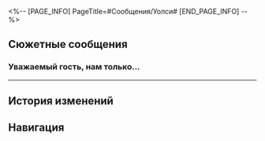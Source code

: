 <%-- [PAGE_INFO]
PageTitle=#Сообщения/Уолси#
[END_PAGE_INFO] --%>
{{Сообщение Инфобокс
|id          = 118
|Изображение = НИП Уолси Иконка.png
|Тип         = НИП
|Отправитель = Уолси
|ПодписьСоо  = 
|Фракция     = Другие
}}

==Сюжетные сообщения==
===Уважаемый гость, нам только...===
{{Сообщения
|условие_получения = 
|текст =
:'''Уолси:''' Уважаемый гость, нам только что стало известно, что на вас обнаружен опасный источник загрязнения.
:'''Уолси:''' Не подбирали ли вы плёнок? Пожалуйста, поспешите в вестибюль отеля Мира грёз и найдите меня.
:{Выбор} Это обман какой-то?
::'''(Первопроходец):''' Что-то мошенники совсем обленились...
::'''Уолси:''' ...
::'''Уолси:''' Нет! Это не обман! Я глава охраны клана Гончих!
:{Выбор} А тебе откуда известно?
::'''(Первопроходец):''' Даже я не в курсе, что на мне источник загрязнения. А тебе откуда известно?
::'''Уолси:''' Мы, клан Гончих, отвечаем за безопасность Пенаконии. У нас свои методы наблюдения.
:'''Уолси:''' Я знаю, у вас много вопросов. Я всё объясню немного позже.
:'''Уолси:''' Но чем дольше вы медлите, тем опаснее для вас.
:'''Уолси:''' Поторопитесь в отель Мира грёз. Я буду ждать там.
}}
----

==История изменений==
{{История изменений|3.5}}

==Навигация==
{{Сообщения Навбокс}}